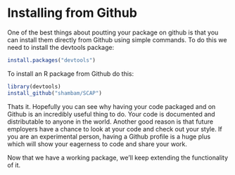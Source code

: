 # Installing from Github

One of the best things about poutting your package on github is that you can install them directly from Github using simple commands. To do this we need to install the devtools package:

```r
install.packages("devtools")
```

To install an R package from Github do this:

```r
library(devtools)
install_github("shambam/SCAP")
```

Thats it. Hopefully you can see why having your code packaged and on Github is an incredibly useful thing to do. Your code is documented and distributable to anyone in the world. Another good reason is that future employers have a chance to look at your code and check out your style. If you are an experimental person, having a Github profile is a huge plus which will show your eagerness to code and share your work.

Now that we have a working package, we'll keep extending the functionality of it.



